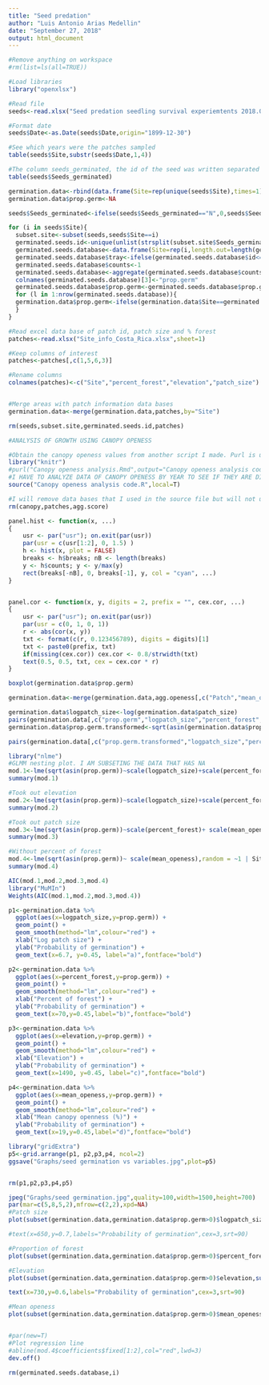 ```yaml
---
title: "Seed predation"
author: "Luis Antonio Arias Medellin"
date: "September 27, 2018"
output: html_document
---
```

```r
#Remove anything on workspace
#rm(list=ls(all=TRUE))

#Load libraries
library("openxlsx")

#Read file
seeds<-read.xlsx("Seed predation seedling survival experiemtents 2018.04.27.xlsx",sheet=5)

#Format date
seeds$Date<-as.Date(seeds$Date,origin="1899-12-30")

#See which years were the patches sampled
table(seeds$Site,substr(seeds$Date,1,4))

#The column seeds_germinated, the id of the seed was written separated by a comma or an N was placed when none of the seeds germinated. I will first change the N for a 0 to make the column 
table(seeds$Seeds_germinated)

germination.data<-rbind(data.frame(Site=rep(unique(seeds$Site),times=1),tray=1),data.frame(Site=rep(unique(seeds$Site),times=1),tray=2))
germination.data$prop.germ<-NA

seeds$Seeds_germinated<-ifelse(seeds$Seeds_germinated=="N",0,seeds$Seeds_germinated)

for (i in seeds$Site){
  subset.site<-subset(seeds,seeds$Site==i)
  germinated.seeds.id<-unique(unlist(strsplit(subset.site$Seeds_germinated,split=",")))
  germinated.seeds.database<-data.frame(Site=rep(i,length.out=length(germinated.seeds.id)),id=as.numeric(germinated.seeds.id))
  germinated.seeds.database$tray<-ifelse(germinated.seeds.database$id<=15,1,2)
  germinated.seeds.database$counts<-1
  germinated.seeds.database<-aggregate(germinated.seeds.database$counts,by=list(Site=germinated.seeds.database$Site,tray=germinated.seeds.database$tray),FUN=sum)
  colnames(germinated.seeds.database)[3]<-"prop.germ"
  germinated.seeds.database$prop.germ<-germinated.seeds.database$prop.germ/20
  for (l in 1:nrow(germinated.seeds.database)){
  germination.data$prop.germ<-ifelse(germination.data$Site==germinated.seeds.database$Site[l] & germination.data$tray==germinated.seeds.database$tray[l],germinated.seeds.database$prop.germ[l],germination.data$prop.germ)
  }
}

#Read excel data base of patch id, patch size and % forest
patches<-read.xlsx("Site_info_Costa_Rica.xlsx",sheet=1)

#Keep columns of interest
patches<-patches[,c(1,5,6,3)]

#Rename columns
colnames(patches)<-c("Site","percent_forest","elevation","patch_size")


#Merge areas with patch information data bases
germination.data<-merge(germination.data,patches,by="Site")

rm(seeds,subset.site,germinated.seeds.id,patches)

```

```r
#ANALYSIS OF GROWTH USING CANOPY OPENESS

#Obtain the canopy openess values from another script I made. Purl is used to obtain the code from an RMD file. If I run it, I need to go direclty to the ouput
library("knitr")
#purl("Canopy openess analysis.Rmd",output="Canopy openess analysis code.R")
#I HAVE TO ANALYZE DATA OF CANOPY OPENESS BY YEAR TO SEE IF THEY ARE DIFFERENCES
source("Canopy openess analysis code.R",local=T)

#I will remove data bases that I used in the source file but will not use here
rm(canopy,patches,agg.score)
```


```r

panel.hist <- function(x, ...)
{
    usr <- par("usr"); on.exit(par(usr))
    par(usr = c(usr[1:2], 0, 1.5) )
    h <- hist(x, plot = FALSE)
    breaks <- h$breaks; nB <- length(breaks)
    y <- h$counts; y <- y/max(y)
    rect(breaks[-nB], 0, breaks[-1], y, col = "cyan", ...)
}


panel.cor <- function(x, y, digits = 2, prefix = "", cex.cor, ...)
{
    usr <- par("usr"); on.exit(par(usr))
    par(usr = c(0, 1, 0, 1))
    r <- abs(cor(x, y))
    txt <- format(c(r, 0.123456789), digits = digits)[1]
    txt <- paste0(prefix, txt)
    if(missing(cex.cor)) cex.cor <- 0.8/strwidth(txt)
    text(0.5, 0.5, txt, cex = cex.cor * r)
}
```


```r
boxplot(germination.data$prop.germ)

germination.data<-merge(germination.data,agg.openess[,c("Patch","mean_openess")],by.x="Site",by.y="Patch",all=F)

germination.data$logpatch_size<-log(germination.data$patch_size)
pairs(germination.data[,c("prop.germ","logpatch_size","percent_forest","elevation","mean_openess")],lower.panel=panel.cor,diag.panel=panel.hist,panel=panel.smooth)
germination.data$prop.germ.transformed<-sqrt(asin(germination.data$prop.germ))

pairs(germination.data[,c("prop.germ.transformed","logpatch_size","percent_forest","elevation","mean_openess")],lower.panel=panel.cor,diag.panel=panel.hist,panel=panel.smooth)
```

```r
library("nlme")
#GLMM nesting plot. I AM SUBSETING THE DATA THAT HAS NA
mod.1<-lme(sqrt(asin(prop.germ))~scale(logpatch_size)+scale(percent_forest)+scale(elevation) + scale(mean_openess),random = ~1 | Site,data=subset(germination.data,germination.data$prop.germ>0),method="REML")
summary(mod.1)

#Took out elevation
mod.2<-lme(sqrt(asin(prop.germ))~scale(logpatch_size)+scale(percent_forest)+ scale(mean_openess),random = ~1 | Site,data=subset(germination.data,germination.data$prop.germ>0),method="REML")
summary(mod.2)

#Took out patch size
mod.3<-lme(sqrt(asin(prop.germ))~scale(percent_forest)+ scale(mean_openess),random = ~1 | Site,data=subset(germination.data,germination.data$prop.germ>0),method="REML")
summary(mod.3)

#Without percent of forest
mod.4<-lme(sqrt(asin(prop.germ))~ scale(mean_openess),random = ~1 | Site,data=subset(germination.data,germination.data$prop.germ>0),method="REML")
summary(mod.4)

AIC(mod.1,mod.2,mod.3,mod.4)
library("MuMIn")
Weights(AIC(mod.1,mod.2,mod.3,mod.4))

p1<-germination.data %>% 
  ggplot(aes(x=logpatch_size,y=prop.germ)) + 
  geom_point() + 
  geom_smooth(method="lm",colour="red") +
  xlab("Log patch size") +
  ylab("Probability of germination") +
  geom_text(x=6.7, y=0.45, label="a)",fontface="bold")

p2<-germination.data %>% 
  ggplot(aes(x=percent_forest,y=prop.germ)) + 
  geom_point() + 
  geom_smooth(method="lm",colour="red") +
  xlab("Percent of forest") +
  ylab("Probability of germination") +
  geom_text(x=70,y=0.45,label="b)",fontface="bold")

p3<-germination.data %>% 
  ggplot(aes(x=elevation,y=prop.germ)) + 
  geom_point() + 
  geom_smooth(method="lm",colour="red") +
  xlab("Elevation") +
  ylab("Probability of germination") +
  geom_text(x=1490, y=0.45, label="c)",fontface="bold")

p4<-germination.data %>% 
  ggplot(aes(x=mean_openess,y=prop.germ)) + 
  geom_point() + 
  geom_smooth(method="lm",colour="red") +
  xlab("Mean canopy openness (%)") +
  ylab("Probability of germination") +
  geom_text(x=19,y=0.45,label="d)",fontface="bold")

library("gridExtra")
p5<-grid.arrange(p1, p2,p3,p4, ncol=2)
ggsave("Graphs/seed germination vs variables.jpg",plot=p5)


rm(p1,p2,p3,p4,p5)

jpeg("Graphs/seed germination.jpg",quality=100,width=1500,height=700)
par(mar=c(5,8,5,2),mfrow=c(2,2),xpd=NA)
#Patch size
plot(subset(germination.data,germination.data$prop.germ>0)$logpatch_size,subset(germination.data,germination.data$prop.germ>0)$prop.germ,xlab="Log patch size",ylab="",cex.axis=3,cex.lab=3,cex=3,cex.main=3,main="Patch size")

#text(x=650,y=0.7,labels="Probability of germination",cex=3,srt=90)

#Proportion of forest
plot(subset(germination.data,germination.data$prop.germ>0)$percent_forest,subset(germination.data,germination.data$prop.germ>0)$prop.germ,xlab="Percent of forest",ylab="",cex.axis=3,cex.lab=3,cex=3,cex.main=3,main="Percent of forest")

#Elevation
plot(subset(germination.data,germination.data$prop.germ>0)$elevation,subset(germination.data,germination.data$prop.germ>0)$prop.germ,xlab="Elevation (m.a.s.l)",ylab="",cex.axis=3,cex.lab=3,cex=3,cex.main=3,main="Elevation")

text(x=730,y=0.6,labels="Probability of germination",cex=3,srt=90)

#Mean openess
plot(subset(germination.data,germination.data$prop.germ>0)$mean_openess,subset(germination.data,germination.data$prop.germ>0)$prop.germ,xlab="Mean openess (%)",ylab="",cex.axis=3,cex.lab=3,cex=3,cex.main=3,main="Mean openess")


#par(new=T)
#Plot regression line
#abline(mod.4$coefficients$fixed[1:2],col="red",lwd=3)
dev.off()

rm(germinated.seeds.database,i)
```
